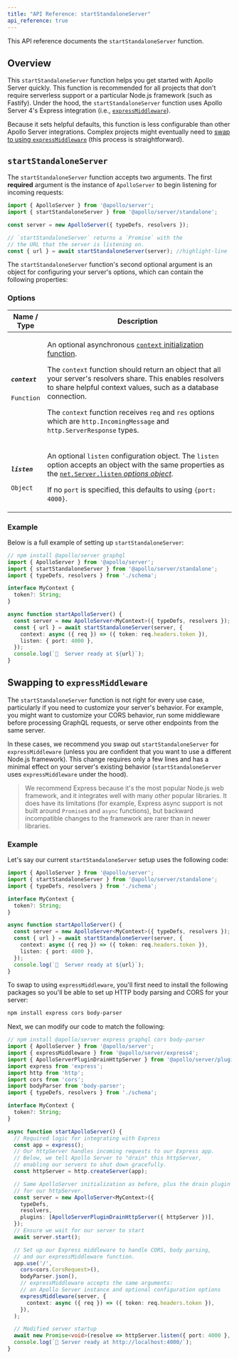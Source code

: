 ```yaml
---
title: "API Reference: startStandaloneServer"
api_reference: true
---
```


This API reference documents the `startStandaloneServer` function.

## Overview

This `startStandaloneServer` function helps you get started with Apollo Server quickly. This function is recommended for all projects that don't require serverless support or a particular Node.js framework (such as Fastify). Under the hood, the `startStandaloneServer` function uses Apollo Server 4's Express integration (i.e., [`expressMiddleware`](./express-middleware)). 

Because it sets helpful defaults, this function is less configurable than other Apollo Server integrations. Complex projects might eventually need to [swap to using `expressMiddleware`](#swapping-to-expressmiddleware) (this process is straightforward).

## `startStandaloneServer`

The `startStandaloneServer` function accepts two arguments. The first **required** argument is the instance of `ApolloServer` to begin listening for incoming requests:

<MultiCodeBlock>

```ts
import { ApolloServer } from '@apollo/server';
import { startStandaloneServer } from '@apollo/server/standalone';

const server = new ApolloServer({ typeDefs, resolvers });

// `startStandaloneServer` returns a `Promise` with the
// the URL that the server is listening on.
const { url } = await startStandaloneServer(server); //highlight-line
``` 

</MultiCodeBlock>

The `startStandaloneServer` function's second optional argument is an object for configuring your server's options, which can contain the following properties:

### Options

<table class="field-table">
  <thead>
    <tr>
      <th>Name /<br/>Type</th>
      <th>Description</th>
    </tr>
  </thead>

<tbody>
<tr>

<td>

  ##### `context`

  `Function`

</td>

<td>

An optional asynchronous [`context` initialization function](../data/resolvers#the-context-argument). 

The `context` function should return an object that all your server's resolvers share. This enables resolvers to share helpful context values, such as a database connection.

The `context` function receives `req` and `res` options which are `http.IncomingMessage` and `http.ServerResponse` types.

</td>

</tr>

<tr>

<td>

  ##### `listen`

  `Object`

</td>

<td>

An optional `listen` configuration object. The `listen` option accepts an object with the same properties as the [`net.Server.listen` _options object_](https://nodejs.org/api/net.html#serverlistenoptions-callback).

If no `port` is specified, this defaults to using `{port: 4000}`.
</td>

</tr>

</tbody>
</table>

### Example 

Below is a full example of setting up `startStandaloneServer`:

<MultiCodeBlock>

```ts
// npm install @apollo/server graphql
import { ApolloServer } from '@apollo/server';
import { startStandaloneServer } from '@apollo/server/standalone';
import { typeDefs, resolvers } from './schema';

interface MyContext {
  token?: String;
}

async function startApolloServer() {
  const server = new ApolloServer<MyContext>({ typeDefs, resolvers });
  const { url } = await startStandaloneServer(server, {
    context: async ({ req }) => ({ token: req.headers.token }),
    listen: { port: 4000 },
  });
  console.log(`🚀  Server ready at ${url}`);
}
```

</MultiCodeBlock>

## Swapping to `expressMiddleware`

The `startStandaloneServer` function is not right for every use case, particularly if you need to customize your server's behavior. For example, you might want to customize your CORS behavior, run some middleware before processing GraphQL requests, or serve other endpoints from the same server.

In these cases, we recommend you swap out `startStandaloneServer` for `expressMiddleware` (unless you are confident that you want to use a different Node.js framework). This change requires only a few lines and has a minimal effect on your server's existing behavior (`startStandaloneServer` uses `expressMiddleware` under the hood).

> We recommend Express because it's the most popular Node.js web framework, and it integrates well with many _other_ popular libraries. It does have its limitations (for example, Express async support is not built around `Promise`s and `async` functions), but backward incompatible changes to the framework are rarer than in newer libraries.

### Example

Let's say our current `startStandaloneServer` setup uses the following code:

<MultiCodeBlock>

```ts
import { ApolloServer } from '@apollo/server';
import { startStandaloneServer } from '@apollo/server/standalone';
import { typeDefs, resolvers } from './schema';

interface MyContext {
  token?: String;
}

async function startApolloServer() {
  const server = new ApolloServer<MyContext>({ typeDefs, resolvers });
  const { url } = await startStandaloneServer(server, {
    context: async ({ req }) => ({ token: req.headers.token }),
    listen: { port: 4000 },
  });
  console.log(`🚀  Server ready at ${url}`);
}
```
</MultiCodeBlock>

To swap to using `expressMiddleware`, you'll first need to install the following packages so you'll be able to set up HTTP body parsing and CORS for your server:

```bash
npm install express cors body-parser
```

Next, we can modify our code to match the following:

<MultiCodeBlock>

```ts
// npm install @apollo/server express graphql cors body-parser
import { ApolloServer } from '@apollo/server';
import { expressMiddleware } from '@apollo/server/express4';
import { ApolloServerPluginDrainHttpServer } from '@apollo/server/plugin/drainHttpServer';
import express from 'express';
import http from 'http';
import cors from 'cors';
import bodyParser from 'body-parser';
import { typeDefs, resolvers } from './schema';

interface MyContext {
  token?: String;
}

async function startApolloServer() {
  // Required logic for integrating with Express
  const app = express();
  // Our httpServer handles incoming requests to our Express app.
  // Below, we tell Apollo Server to "drain" this httpServer,
  // enabling our servers to shut down gracefully.
  const httpServer = http.createServer(app);

  // Same ApolloServer initialization as before, plus the drain plugin
  // for our httpServer.
  const server = new ApolloServer<MyContext>({
    typeDefs,
    resolvers,
    plugins: [ApolloServerPluginDrainHttpServer({ httpServer })],
  });
  // Ensure we wait for our server to start
  await server.start();

  // Set up our Express middleware to handle CORS, body parsing,
  // and our expressMiddleware function.
  app.use('/',
    cors<cors.CorsRequest>(),
    bodyParser.json(),
    // expressMiddleware accepts the same arguments:
    // an Apollo Server instance and optional configuration options
    expressMiddleware(server, {
      context: async ({ req }) => ({ token: req.headers.token }),
    }),
  );

  // Modified server startup
  await new Promise<void>(resolve => httpServer.listen({ port: 4000 }, resolve));
  console.log(`🚀 Server ready at http://localhost:4000/`);
}
```
</MultiCodeBlock>